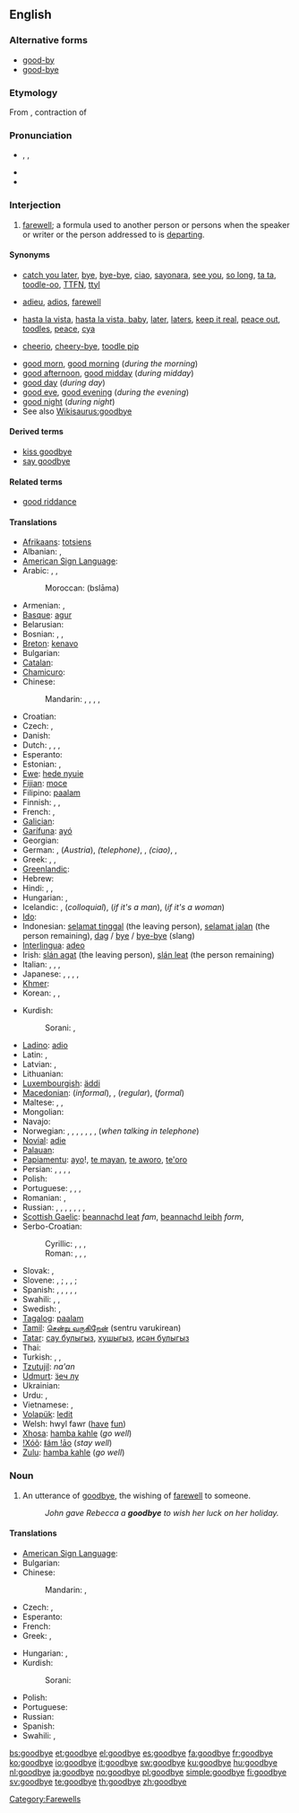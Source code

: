 ==English==

===Alternative forms===
* [[good-by]]
* [[good-bye]]

===Etymology===
From {{etyl|enm|en}} {{term|godbwye||lang=enm}}, contraction of {{term||[[God]] [[be]] [[with]] [[ye]]}}

===Pronunciation===
* {{enPR|go͝odbīʹ}}, {{IPA|/ɡʊdˈbaɪ/}}, {{SAMPA|/gUd"baI/}}
* {{audio|En-us-goodbye.ogg|Audio (US)}}
* {{rhymes|aɪ}}

===Interjection===
{{en-interj}}

# [[farewell]]; a formula used to another person or persons when the speaker or writer or the person addressed to is [[depart]]ing.

====Synonyms====
* {{a|informal}} [[catch you later]], [[bye]], [[bye-bye]], [[ciao]], [[sayonara]], [[see you]], [[so long]], [[ta ta]], [[toodle-oo]], [[TTFN]], [[ttyl]]
* {{a|formal}} [[adieu]], [[adios]], [[farewell]]
* {{a|slang}} [[hasta la vista]], [[hasta la vista, baby]], [[later]], [[laters]], [[keep it real]], [[peace out]], [[toodles]], [[peace]], [[cya]]
* {{a|UK, informal}} [[cheerio]], [[cheery-bye]], [[toodle pip]] {{a|dated}}
<!--no: just an incorrect spelling of "bye-bye": * [[buh-bye]] (''slang'')-->
* [[good morn]], [[good morning]] (''during the morning'')
* [[good afternoon]], [[good midday]] (''during midday'')
* [[good day]] (''during day'')
* [[good eve]], [[good evening]] (''during the evening'')
* [[good night]] (''during night'')
* See also [[Wikisaurus:goodbye]]

====Derived terms====
* [[kiss goodbye]]
* [[say goodbye]]

====Related terms====
* [[good riddance]]

====Translations====
{{trans-top|farewell}}
* [[Afrikaans]]: [[totsiens]]
* Albanian: {{t-|sq|mirë u pafshim|xs=Albanian}},  {{t|sq|mirupafshim|xs=Albanian}}
* [[American Sign Language]]: {{tø|ase|OpenB@SideChesthigh-PalmForward BentB@SideChesthigh-PalmForward}}
* Arabic: {{t-|ar|مع السلامة|tr=ma3a as-salaama}},  {{t|ar|إلى اللقاء|tr=ilaa al-liqaa'}},  {{t|ar|وداعا|alt=وداعًا|tr=wadaa3an}}
*: Moroccan: {{Arab|[[بسلامة]]}} (bslāma)
* Armenian: {{t-|hy|ցտեսություն|tr=c’tesut’yun}}, {{t|hy|հաջողություն|tr=haǰoġut’yun}}
* [[Basque]]: [[agur]]
* Belarusian: {{t|be|да пабачэння|tr=da pabáčennja|xs=Belarusian}}
* Bosnian: {{t-|bs|zbogom}}, {{t-|bs|pozdrav}}, {{t-|bs|doviđenja}}
* [[Breton]]: [[kenavo]]
* Bulgarian: {{t+|bg|довиждане|tr=dovíždane|sc=Cyrl}}
* [[Catalan]]: {{t+|ca|adéu}}
* [[Chamicuro]]: {{tø|ccc|alyos}}
* Chinese:
*: Mandarin: {{t-|cmn|再見|sc=Hani}},  {{t-|cmn|再见|tr=zàijiàn|sc=Hani}},  {{t-|cmn|再會|sc=Hani}},  {{t-|cmn|再会|tr=zàihuì|sc=Hani}},  {{t-|cmn|拜拜|tr=báibái|sc=Hani}}
* Croatian: {{t-|hr|do viđenja}}
* Czech: {{t+|cs|na shledanou}}, {{t|cs|sbohem}}
* Danish: {{t+|da|farvel}}
* Dutch: {{t+|nl|tot ziens}}, {{t-|nl|doei}}, {{t+|nl|dag}}, {{t-|nl|houdoe}}
* Esperanto: {{t-|eo|adiaŭ|xs=Esperanto}}
* Estonian: {{t-|et|head aega}}, {{t-|et|nägemist}}
* [[Ewe]]: [[hede nyuie]]
* [[Fijian]]: [[moce]]
* Filipino: [[paalam]]
* Finnish: {{t-|fi|näkemiin}}, {{t+|fi|hyvästi}}, {{t-|fi|jäähyväiset}}
* French: {{t+|fr|au revoir}}, {{t+|fr|adieu}}
* [[Galician]]: {{t+|gl|adeus|xs=Galician}}
* [[Garífuna]]: [[ayó]]
* Georgian: {{t|ka|ნახვამდის|tr=naxvamdis|sc=Geor}}
* German: {{t+|de|auf Wiedersehen}}, {{t|de|auf Wiederschauen}} (''Austria''), {{t-|de|auf Wiederhören}} ''(telephone)'', {{t+|de|tschüss}}, {{t-|de|tschau}} ''(ciao)'', {{t-|de|bis später}}, {{t+|de|bis bald}}
* Greek: {{t-|el|γεια|tr=geia}}, {{t+|el|αντίο|tr=antío}}, {{t-|el|εις το επανιδείν|tr=eis to epanideín}}
* [[Greenlandic]]: {{t-|kl|baj|xs=Greenlandic}}
* Hebrew: {{t-|he|להתראות|alt=לְהִתְרָאוֹת|tr=lə-hitraót}}
* Hindi: {{t|hi|नमस्ते|tr=namaste|sc=Deva}} {{qualifier|hello/goodbye}}, {{t|hi|ख़ुदा हाफ़िज़|tr=xudā hāfiz|sc=Deva}} {{qualifier|Muslim}}, {{t|hi|सत श्री अकाल|tr=sat śrī akāl|sc=Deva}} {{qualifier|Sikh, hello/goodbye}}
* Hungarian: {{t+|hu|viszlát}}, {{t+|hu|viszontlátásra}}
* Icelandic: {{t|is|bless}}, {{t|is|bæ}}{{t|is|bæ}} (''colloquial''), {{t|is|vertu sæll}} (''if it's a man''), {{t|is|vertu sæl}} (''if it's a woman'')
* [[Ido]]: {{t|io|til rivido|xs=Ido}}
* Indonesian: [[selamat tinggal]] (the leaving person), [[selamat jalan]] (the person remaining), [[dag]] / [[bye]] / [[bye-bye]] (slang)
* [[Interlingua]]: [[adeo]]
* Irish: [[slán agat]] (the leaving person), [[slán leat]] (the person remaining)
* Italian: {{t+|it|arrivederci}}, {{t-|it|arrivederla}}, {{t+|it|addio}}, {{t+|it|ciao}}
* Japanese: {{t+|ja|さようなら|tr=sayōnara}},  {{qualifier|leaving, formal}} {{t-|ja|失礼します|tr=しつれいします, shitsurei-shimasu}},  {{t|ja|それでは|tr=sore dewa}},  {{t-|ja|では|tr=dewa}},  {{qualifier|informal}} {{t|ja|じゃあ|tr=jā}}
* [[Khmer]]: {{t|km|លាហើយ|tr=lea hey|sc=Khmr|xs=Khmer}}
* Korean: {{t|ko|안녕히 계세요|tr=annyeonghi gyeseyo|sc=Kore}}, {{t|ko|안녕히 가세요|tr=annyeonghi gaseyo|sc=Kore}} {{qualifier|person remaining, formal}}, {{t|ko|안녕|tr=annyeong|sc=Kore}} {{qualifier|informal}}
{{trans-mid}}
* Kurdish:
*: Sorani: {{t|ku|خوا حافیز|tr=xwa hafîz|sc=ku-Arab}}, {{t|ku|خوات له‌گه‌ڵ|tr=xwat legell|sc=ku-Arab}}
* [[Ladino]]: [[adio]]
* Latin: {{t+|la|ave}}, {{t-|la|vale}}
* Latvian: {{t+|lv|atā|xs=Latvian}}, {{t+|lv|visu labu|xs=Latvian}}
* Lithuanian: {{t-|lt|viso gero|xs=Lithuanian}}
* [[Luxembourgish]]: [[äddi]]
* [[Macedonian]]: {{t|mk|чао|tr=čáо}} (''informal''),  {{t-|mk|пријатно|tr=príjatno}} , {{t|mk|со здравје|tr=so zdrávje}}(''regular''),  {{t|mk|довидување|tr=dovidúvanje}} (''formal'')
* Maltese: {{t-|mt|ċaw|xs=Maltese}}, {{t-|mt|ċaw ċaw|xs=Maltese}}, {{t-|mt|saħħa|xs=Maltese}}
* Mongolian: {{t|mn|баяртай|tr=bayartai|sc=Cyrl|xs=Mongolian}}
* Navajo: {{tø|nv|hágoónee'}}
* Norwegian: {{t|no|adjø}}, {{t|no|farvel}}, {{t|no|avskjed}}, {{t|no|hadet bra}}, {{t|no|hadet}}, {{t|no|ses}}, {{t|no|snakkes}}, {{t|no|hei}} (''when talking in telephone'')
* [[Novial]]: [[adie]]
* [[Palauan]]: {{tø|pau|mechikung|xs=Palauan}}
* [[Papiamentu]]: [[ayo]]!, [[te mayan]], [[te aworo]], [[te'oro]]
* Persian: {{t|fa|خدا حافظ|tr=xodâ hâfez|sc=fa-Arab}}, {{t|fa|می بینمت|tr=mi binamet|sc=fa-Arab}}, {{t|fa|به امید دیدار|tr=be omide didar|sc=fa-Arab}}, {{t|fa|بدرود|tr=bedrud|sc=fa-Arab}}, {{t|fa|خدا نگهدار|tr=xodâ negahdâr|sc=fa-Arab}}
* Polish: {{t+|pl|do widzenia}}
* Portuguese: {{t+|pt|adeus}}, {{t-|pt|até-logo}}, {{t-|pt|passe-bem}},  {{t|pt|tchau}}
* Romanian: {{t-|ro|la revedere}}, {{t-|ro|pa}}
* Russian: {{qualifier|formal}} {{t+|ru|до свидания|tr=do svidán[i]ja}}, {{t|ru|до встречи|tr=do vstréči}}, {{qualifier|formal}} {{t+|ru|счастливо|tr=sčastlívo}}, {{qualifier|informal}}, {{t+|ru|пока|tr=poká}}, {{t|ru|чао|tr=čáo}}, {{t|ru|с богом|tr=s bógom|sc=Cyrl}}, {{t|ru|увидимся|tr=uvídimsja|sc=Cyrl}}
* [[Scottish Gaelic]]: [[beannachd leat]] ''fam'', [[beannachd leibh]] ''form'', {{t|gd|soraidh}}
* Serbo-Croatian:
*: Cyrillic: {{t|sh|до виђења}}, {{t|sh|довиђења}}, {{t|sh|збогом}}, {{t|sh|поздрав}}
*: Roman: {{t|sh|do viđenja}}, {{t|sh|doviđenja}}, {{t|sh|zbogom}}, {{t|sh|pozdrav}}
* Slovak: {{t-|sk|zbohom}}, {{t-|sk|do videnia}}
* Slovene: {{t|sl|adijo}}, {{t|sl|čao}} {{informal}}; {{t|sl|nasvidenje}}, {{t|sl|lep pozdrav}}, {{t|sl|srečno}} {{formal}}; {{t|sl|zbogom}} {{archaic}}
* Spanish: {{t|es|adiós}}, {{t|es|vaya con Dios}}, {{t|es|hasta luego}}, {{t|es|hasta la vista}}, {{t|es|hasta pronto}}, {{t|es|nos vemos}}
* Swahili: {{t+|sw|kwaheri|xs=Swahili}}, {{t-|sw|tuonane tena|xs=Swahili}},  {{t+|sw|majaliwea|xs=Swahili}}
* Swedish: {{t+|sv|adjö}}, {{t+|sv|hej då}}
* [[Tagalog]]: [[paalam]]
* [[Tamil]]: [[சென்று வருகிறேன்]] (sentru varukirean)
* [[Tatar]]: [[сау булыгыз]], [[хушыгыз]], [[исән булыгыз]]
* Thai: {{t|th|ลา ก่อน|tr=lâ kon}}
* Turkish: {{t-|tr|Allah'a ısmarladık}}, {{t-|tr|gule gule}}, {{t|tr|Hoscakal}}
* [[Tzutujil]]: ''na'an''
* [[Udmurt]]: [[ӟеч лу]]
* Ukrainian: {{t-|uk|до побачення|tr=do pobáčennja|xs=Ukrainian}}
* Urdu: {{t-|ur|خدا حافظ|tr=xudā hāfiz|xs=Urdu}}, {{t|ur|نمستے|tr=namaste|sc=ur-Arab}}
* Vietnamese: {{t+|vi|tạm biệt|xs=Vietnamese}}, {{t|vi|xin chào}}
* [[Volapük]]: [[ledit]]
* Welsh: hwyl fawr ([[have]] [[fun]])
* [[Xhosa]]: [[hamba kahle]] (''go well'')
* [[!Xóõ]]: [[ǁám !āo]] (''stay well'')
* [[Zulu]]: [[hamba kahle]] (''go well'')
{{trans-bottom}}

===Noun===
{{en-noun}}

# An utterance of [[goodbye]], the wishing of [[farewell]] to someone.
#: ''John gave Rebecca a '''goodbye''' to wish her luck on her holiday.''

====Translations====
{{trans-top|an utterance of goodbye}}
* [[American Sign Language]]: {{tø|ase|OpenB@SideChesthigh-PalmForward BentB@SideChesthigh-PalmForward}}
* Bulgarian: {{t+|bg|довиждане|n|tr=dovíjdane}}
* Chinese:
*: Mandarin: {{t|zh|走好|sc=Hani}}, {{t|zh|走好|tr=（zouhao）|sc=Hani}}
* Czech: {{t|cs|rozloučení|n}}, {{t|cs|sbohem|n}}
* Esperanto: {{t|eo|adiaŭo|xs=Esperanto}}
* French: {{t|fr|au revoir|m}}
* Greek: {{t|el|αποχαιρετισμός|m|tr=apochairetismós}}, {{t+|el|αντίο|tr=antío}}
{{trans-mid}}
* Hungarian: {{t|hu|istenhozzád}}, {{t|hu|búcsúszó}}
* Kurdish:
*: Sorani: {{t|ku|خواحافیزی|tr=xwa hafízí|sc=ku-Arab}}
* Polish: {{t|pl|pożegnanie|n}}
* Portuguese: {{t+|pt|adeus|m}}
* Russian: {{t|ru|прощание|n}}
* Spanish: {{t+|es|adiós|m}}
* Swahili: {{t+|sw|baibai|xs=Swahili}}, {{t+|sw|majaliwea|xs=Swahili}}
{{trans-bottom}}

[[Category:Farewells]]

[[bs:goodbye]]
[[et:goodbye]]
[[el:goodbye]]
[[es:goodbye]]
[[fa:goodbye]]
[[fr:goodbye]]
[[ko:goodbye]]
[[io:goodbye]]
[[it:goodbye]]
[[sw:goodbye]]
[[ku:goodbye]]
[[hu:goodbye]]
[[nl:goodbye]]
[[ja:goodbye]]
[[no:goodbye]]
[[pl:goodbye]]
[[simple:goodbye]]
[[fi:goodbye]]
[[sv:goodbye]]
[[te:goodbye]]
[[th:goodbye]]
[[zh:goodbye]]